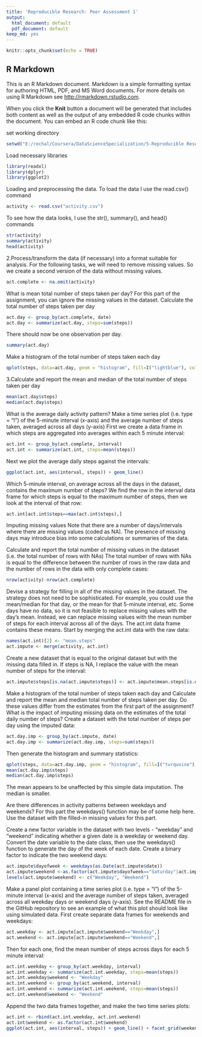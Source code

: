 ---
title: 'Reproducible Research: Peer Assessment 1'
output:
  html_document: default
  pdf_document: default
keep_md: yes
---

```{r setup, include=FALSE}
knitr::opts_chunk$set(echo = TRUE)
```

## R Markdown

This is an R Markdown document. Markdown is a simple formatting syntax for authoring HTML, PDF, and MS Word documents. For more details on using R Markdown see <http://rmarkdown.rstudio.com>.

When you click the **Knit** button a document will be generated that includes both content as well as the output of any embedded R code chunks within the document. You can embed an R code chunk like this:



set working directory
```{r, echo=TRUE}
setwd("E:/rechal/Coursera/DataScienceSpecialization/5-Reproducible Research/Week 2")
```
Load necessary libraries
```{r,  echo=TRUE}
library(readxl)
library(dplyr)
library(ggplot2)
```

 Loading and preprocessing the data. To load the data I use the read.csv() command
```{r,  echo=TRUE}
activity <- read.csv("activity.csv")
```
 To see how the data looks, I use the str(), summary(), and head() commands

```{r, echo=TRUE}
str(activity)
summary(activity)
head(activity)
```

 2.Process/transform the data (if necessary) into a format suitable for analysis. For the following tasks, we will need to remove missing values. So we create a second version of the data without missing values.

```{r, echo=TRUE}
act.complete <- na.omit(activity)
```

 What is mean total number of steps taken per day? For this part of the assignment, you can ignore the missing values in the dataset.
 Calculate the total number of steps taken per day
```{r, echo=TRUE}
act.day <- group_by(act.complete, date)
act.day <- summarize(act.day, steps=sum(steps))
```

There should now be one observation per day.

```{r, echo=TRUE}
summary(act.day)
```

Make a histogram of the total number of steps taken each day
```{r, echo=TRUE}
qplot(steps, data=act.day, geom = "histogram", fill=I("lightblue"), col=I("black"))
```



 3.Calculate and report the mean and median of the total number of steps taken per day
```{r, echo=TRUE}
mean(act.day$steps)
median(act.day$steps)
```

 What is the average daily activity pattern?
 Make a time series plot (i.e. type = "l") of the 5-minute interval (x-axis) and the average number of steps taken, averaged across all days (y-axis)
 First we create a data frame in which steps are aggregated into averages within each 5 minute interval:

```{r, echo=TRUE}
act.int <- group_by(act.complete, interval)
act.int <- summarize(act.int, steps=mean(steps))
```

 Next we plot the average daily steps against the intervals:
```{r, echo=TRUE}
ggplot(act.int, aes(interval, steps)) + geom_line()
```

 Which 5-minute interval, on average across all the days in the dataset, contains the maximum number of steps?
 We find the row in the interval data frame for which steps is equal to the maximum number of steps, then we look at the interval of that row:
```{r, echo=TRUE}
act.int[act.int$steps==max(act.int$steps),]
```

 Imputing missing values
 Note that there are a number of days/intervals where there are missing values (coded as NA). The presence of missing days may introduce bias into some calculations or summaries of the data.

 Calculate and report the total number of missing values in the dataset (i.e. the total number of rows with NAs)
 The total number of rows with NAs is equal to the difference between the number of rows in the raw data and the number of rows in the data with only complete cases:
```{r, echo=TRUE}
nrow(activity)-nrow(act.complete)
```

 Devise a strategy for filling in all of the missing values in the dataset. The strategy does not need to be sophisticated. For example, you could use the mean/median for that day, or the mean for that 5-minute interval, etc.
 Some days have no data, so it is not feasible to replace missing values with the day's mean. Instead, we can replace missing values with the mean number of steps for each interval across all of the days. The act.int data frame contains these means. Start by merging the act.int data with the raw data:

```{r, echo=TRUE}
names(act.int)[2] <- "mean.steps"
act.impute <- merge(activity, act.int)
```

 Create a new dataset that is equal to the original dataset but with the missing data filled in.
 If steps is NA, I replace the value with the mean number of steps for the interval:
```{r, echo=TRUE}
act.impute$steps[is.na(act.impute$steps)] <- act.impute$mean.steps[is.na(act.impute$steps)]
```

 Make a histogram of the total number of steps taken each day and Calculate and report the mean and median total number of steps taken per day. Do these values differ from the estimates from the first part of the assignment? What is the impact of imputing missing data on the estimates of the total daily number of steps?
 Create a dataset with the total number of steps per day using the imputed data:
```{r, echo=TRUE}
act.day.imp <- group_by(act.impute, date)
act.day.imp <- summarize(act.day.imp, steps=sum(steps))
```

 Then generate the histogram and summary statistics:
```{r, echo=TRUE}
qplot(steps, data=act.day.imp, geom = "histogram", fill=I("turquoise"), col=I("black"))
mean(act.day.imp$steps)
median(act.day.imp$steps)
```

 The mean appears to be unaffected by this simple data imputation. The median is smaller.

 Are there differences in activity patterns between weekdays and weekends?
 For this part the weekdays() function may be of some help here. Use the dataset with the filled-in missing values for this part.

 Create a new factor variable in the dataset with two levels - "weekday" and "weekend" indicating whether a given date is a weekday or weekend day.
 Convert the date variable to the date class, then use the weekdays() function to generate the day of the week of each date. Create a binary factor to indicate the two weekend days:
```{r, echo=TRUE}
act.impute$dayofweek <- weekdays(as.Date(act.impute$date))
act.impute$weekend <-as.factor(act.impute$dayofweek=="Saturday"|act.impute$dayofweek=="Sunday")
levels(act.impute$weekend) <- c("Weekday", "Weekend")
```

 Make a panel plot containing a time series plot (i.e. type = "l") of the 5-minute interval (x-axis) and the average number of steps taken, averaged across all weekday days or weekend days (y-axis). See the README file in the GitHub repository to see an example of what this plot should look like using simulated data.
First create separate data frames for weekends and weekdays:
```{r, echo=TRUE}
act.weekday <- act.impute[act.impute$weekend=="Weekday",]
act.weekend <- act.impute[act.impute$weekend=="Weekend",]
```

 Then for each one, find the mean number of steps across days for each 5 minute interval:
```{r, echo=TRUE}
act.int.weekday <- group_by(act.weekday, interval)
act.int.weekday <- summarize(act.int.weekday, steps=mean(steps))
act.int.weekday$weekend <- "Weekday"
act.int.weekend <- group_by(act.weekend, interval)
act.int.weekend <- summarize(act.int.weekend, steps=mean(steps))
act.int.weekend$weekend <- "Weekend"
```

 Append the two data frames together, and make the two time series plots:
```{r, echo=TRUE}
act.int <- rbind(act.int.weekday, act.int.weekend)
act.int$weekend <- as.factor(act.int$weekend)
ggplot(act.int, aes(interval, steps)) + geom_line() + facet_grid(weekend ~ .)
```
